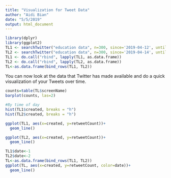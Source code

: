 ```yaml
---
title: "Visualization for Tweet Data"
author: "Aidi Bian"
date: "5/5/2019"
output: html_document
---
```


```r
library(dplyr)
library(ggplot2)
TL1 <- searchTwitter("education data", n=300, since='2019-04-12', until='2019-04-13')
TL2 <- searchTwitter("education data", n=300, since='2019-04-14', until='2019-04-15')
TL1 <- do.call("rbind", lapply(TL1, as.data.frame))
TL2 <- do.call("rbind", lapply(TL2, as.data.frame))
TL<-as.data.frame(bind_rows(TL1, TL2))
```

You can now look at the data that Twitter has made available and do a quick visualization of your Tweets over time.

```r
counts=table(TL$screenName)
barplot(counts, las=2)

#By time of day
hist(TL1$created, breaks = "h")
hist(TL2$created, breaks = "h")
```

```r
ggplot(TL1, aes(x=created, y=retweetCount))+
  geom_line()
```

```r
ggplot(TL2, aes(x=created, y=retweetCount))+
  geom_line()
```

```r
TL1$date<-1
TL2$date<-2
TL<-as.data.frame(bind_rows(TL1, TL2))
ggplot(TL, aes(x=created, y=retweetCount, color=date))+
  geom_line()
```

